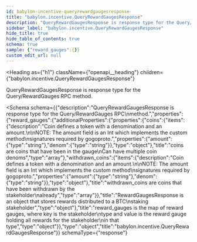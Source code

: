 ```yaml
---
id: babylon-incentive-queryrewardgaugesresponse
title: "babylon.incentive.QueryRewardGaugesResponse"
description: "QueryRewardGaugesResponse is response type for the Query/RewardGauges RPC"
sidebar_label: "babylon.incentive.QueryRewardGaugesResponse"
hide_title: true
hide_table_of_contents: true
schema: true
sample: {"reward_gauges":{}}
custom_edit_url: null
---
```



<Heading
  as={"h1"}
  className={"openapi__heading"}
  children={"babylon.incentive.QueryRewardGaugesResponse"}
>
</Heading>



QueryRewardGaugesResponse is response type for the Query/RewardGauges RPC
method.

<Schema
  schema={{"description":"QueryRewardGaugesResponse is response type for the Query/RewardGauges RPC\nmethod.","properties":{"reward_gauges":{"additionalProperties":{"properties":{"coins":{"items":{"description":"Coin defines a token with a denomination and an amount.\n\nNOTE: The amount field is an Int which implements the custom method\nsignatures required by gogoproto.","properties":{"amount":{"type":"string"},"denom":{"type":"string"}},"type":"object"},"title":"coins are coins that have been in the gauge\nCan have multiple coin denoms","type":"array"},"withdrawn_coins":{"items":{"description":"Coin defines a token with a denomination and an amount.\n\nNOTE: The amount field is an Int which implements the custom method\nsignatures required by gogoproto.","properties":{"amount":{"type":"string"},"denom":{"type":"string"}},"type":"object"},"title":"withdrawn_coins are coins that have been withdrawn by the stakeholder\nalready","type":"array"}},"title":"RewardGaugesResponse is an object that stores rewards distributed to a BTC\nstaking stakeholder","type":"object"},"title":"reward_gauges is the map of reward gauges, where key is the stakeholder\ntype and value is the reward gauge holding all rewards for the stakeholder\nin that type","type":"object"}},"type":"object","title":"babylon.incentive.QueryRewardGaugesResponse"}}
  schemaType={"response"}
>
  
</Schema>
            